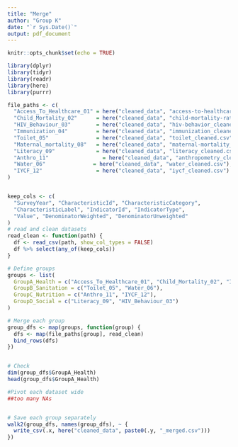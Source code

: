 ```yaml
---
title: "Merge"
author: "Group K"
date: "`r Sys.Date()`"
output: pdf_document
---
```


```r
knitr::opts_chunk$set(echo = TRUE)
```

```r
library(dplyr)
library(tidyr)
library(readr)
library(here)
library(purrr)

```

```r
file_paths <- c(
  "Access_To_Healthcare_01" = here("cleaned_data", "access-to-healthcare_cleaned.csv"),
  "Child_Mortality_02"      = here("cleaned_data", "child-mortality-rate_cleaned.csv"),
  "HIV_Behaviour_03"        = here("cleaned_data", "hiv-behavior_cleaned.csv"),
  "Immunization_04"         = here("cleaned_data", "immunization_cleaned.csv"),
  "Toilet_05"               = here("cleaned_data", "toilet_cleaned.csv"),
  "Maternal_mortality_08"   = here("cleaned_data", "maternal-mortality_cleaned.csv"),
  "Literacy_09"             = here("cleaned_data", "literacy_cleaned.csv"),
  "Anthro_11"                 = here("cleaned_data", "anthropometry_cleaned.csv"),
  "Water_06"               = here("cleaned_data", "water_cleaned.csv"),
  "IYCF_12"                 = here("cleaned_data", "iycf_cleaned.csv")
)


keep_cols <- c(
  "SurveyYear", "CharacteristicId", "CharacteristicCategory",
  "CharacteristicLabel", "IndicatorId", "IndicatorType",
  "Value", "DenominatorWeighted", "DenominatorUnweighted"
)
# read and clean datasets
read_clean <- function(path) {
  df <- read_csv(path, show_col_types = FALSE)
  df %>% select(any_of(keep_cols))
}

# Define groups
groups <- list(
  GroupA_Health = c("Access_To_Healthcare_01", "Child_Mortality_02", "Immunization_04", "Maternal_mortality_08"),
  GroupB_Sanitation = c("Toilet_05", "Water_06"),
  GroupC_Nutrition = c("Anthro_11", "IYCF_12"),
  GroupD_Social = c("Literacy_09", "HIV_Behaviour_03")
)

# Merge each group 
group_dfs <- map(groups, function(group) {
  dfs <- map(file_paths[group], read_clean)
  bind_rows(dfs)  
})


# Check 
dim(group_dfs$GroupA_Health)
head(group_dfs$GroupA_Health)
```

```r
#Pivot each dataset wide
##too many NAs



```

```r

# Save each group separately
walk2(group_dfs, names(group_dfs), ~ {
  write_csv(.x, here("cleaned_data", paste0(.y, "_merged.csv")))
})

```
